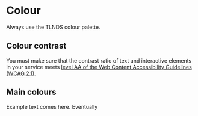 
<Meta title="Styles/Colour" />

# Colour

Always use the TLNDS colour palette.

## Colour contrast

You must make sure that the contrast ratio of text and interactive elements in your service meets [level AA of the Web Content Accessibility Guidelines (WCAG 2.1)](https://www.w3.org/TR/WCAG21/#contrast-minimum).

## Main colours

Example text comes here. Eventually